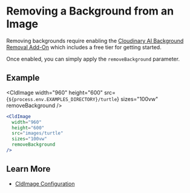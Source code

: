 


<Head>
  <title>Background Removal - Next Cloudinary</title>
  <meta name="og:title" content="Removing a Background from an Image - Next Cloudinary" />
  <meta name="og:url" content={`https://next-cloudinary.spacejelly.dev/use-cases/background-removal`} />
</Head>

<OgImage
  title="Background Removal"
  twitterTitle="Removing a Background from an Image"
/>

# Removing a Background from an Image

Removing backgrounds require enabling the [Cloudinary AI Background Removal Add-On](https://cloudinary.com/documentation/cloudinary_ai_background_removal_addon) which includes a free tier for getting started.

Once enabled, you can simply apply the `removeBackground` parameter.

## Example

<CldImage
  width="960"
  height="600"
  src={`${process.env.EXAMPLES_DIRECTORY}/turtle`}
  sizes="100vw"
  removeBackground
/>

```jsx
<CldImage
  width="960"
  height="600"
  src="images/turtle"
  sizes="100vw"
  removeBackground
/>
```

## Learn More
* [CldImage Configuration](/components/cldimage/configuration)